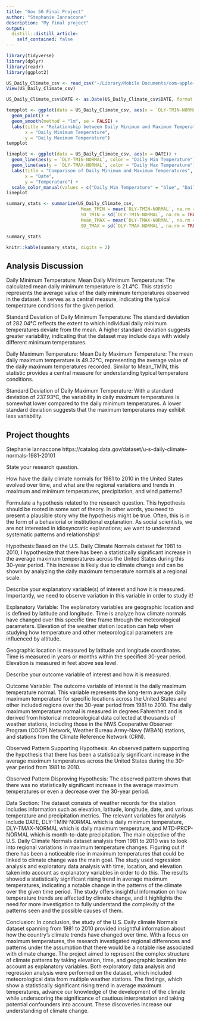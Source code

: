 ```yaml
---
title: "Gov 50 Final Project"
author: "Stephanie Iannaccone"
description: "My final project"
output:
  distill::distill_article:
    self_contained: false
---
```


```r
library(tidyverse)
library(dplyr)
library(readr)
library(ggplot2)
```

```r
US_Daily_Climate_csv <- read_csv("~/Library/Mobile Documents/com~apple~Numbers/Documents/US_Daily_Climate_csv.csv")
View(US_Daily_Climate_csv)

US_Daily_Climate_csv$DATE <- as.Date(US_Daily_Climate_csv$DATE, format = "%Y-%m-%d")
```

```r
tempplot <- ggplot(data = US_Daily_Climate_csv, aes(x = `DLY-TMIN-NORMAL`, y = `DLY-TMAX-NORMAL`)) +
  geom_point() +
  geom_smooth(method = "lm", se = FALSE) +
  labs(title = "Relationship between Daily Minimum and Maximum Temperatures",
       x = "Daily Minimum Temperature",
       y = "Daily Maximum Temperature")
tempplot
```

```r
lineplot <- ggplot(data = US_Daily_Climate_csv, aes(x = DATE)) +
  geom_line(aes(y = `DLY-TMIN-NORMAL`, color = "Daily Min Temperature"), size = 1) +
  geom_line(aes(y = `DLY-TMAX-NORMAL`, color = "Daily Max Temperature"), size = 1) +
  labs(title = "Comparison of Daily Minimum and Maximum Temperatures",
       x = "Date",
       y = "Temperature") +
  scale_color_manual(values = c("Daily Min Temperature" = "blue", "Daily Max Temperature" = "red"))
lineplot
```


```r
summary_stats <- summarize(US_Daily_Climate_csv,
                            Mean_TMIN = mean(`DLY-TMIN-NORMAL`, na.rm = TRUE),
                            SD_TMIN = sd(`DLY-TMIN-NORMAL`, na.rm = TRUE),
                            Mean_TMAX = mean(`DLY-TMAX-NORMAL`, na.rm = TRUE),
                            SD_TMAX = sd(`DLY-TMAX-NORMAL`, na.rm = TRUE))

summary_stats

knitr::kable(summary_stats, digits = 2)

```
## Analysis Discussion

Daily Minimum Temperature:
Mean Daily Minimum Temperature: The calculated mean daily minimum temperature is 21.4°C. This statistic represents the average value of the daily minimum temperatures observed in the dataset. It serves as a central measure, indicating the typical temperature conditions for the given period.

Standard Deviation of Daily Minimum Temperature: The standard deviation of 282.04°C reflects the extent to which individual daily minimum temperatures deviate from the mean. A higher standard deviation suggests greater variability, indicating that the dataset may include days with widely different minimum temperatures.

Daily Maximum Temperature:
Mean Daily Maximum Temperature: The mean daily maximum temperature is 49.32°C, representing the average value of the daily maximum temperatures recorded. Similar to Mean_TMIN, this statistic provides a central measure for understanding typical temperature conditions.

Standard Deviation of Daily Maximum Temperature: With a standard deviation of 237.93°C, the variability in daily maximum temperatures is somewhat lower compared to the daily minimum temperatures. A lower standard deviation suggests that the maximum temperatures may exhibit less variability.

## Project thoughts
Stephanie Iannaccone
https://catalog.data.gov/dataset/u-s-daily-climate-normals-1981-20101

State your research question.

How have the daily climate normals for 1981 to 2010 in the United States evolved over time, and what are the regional variations and trends in maximum and minimum temperatures, precipitation, and wind patterns?

Formulate a hypothesis related to the research question. This hypothesis should be rooted in some sort of theory. In other words, you need to present a plausible story why the hypothesis might be true. Often, this is in the form of a behaviorial or institutional explanation. As social scientists, we are not interested in idiosyncratic explanations; we want to understand systematic patterns and relationships!

Hypothesis:Based on the U.S. Daily Climate Normals dataset for 1981 to 2010, I hypothesize that there has been a statistically significant increase in the average maximum temperatures across the United States during this 30-year period. This increase is likely due to climate change and can be shown by analyzing the daily maximum temperature normals at a regional scale.

Describe your explanatory variable(s) of interest and how it is measured. Importantly, we need to observe variation in this variable in order to study it!

Explanatory Variable: The explanatory variables are geographic location and is defined by latitude and longitude. Time is analyze how climate normals have changed over this specific time frame through the meteorological parameters. Elevation of the weather station location can help when studying how temperature and other meteorological parameters are influenced by altitude. 

Geographic location is measured by latitude and longitude coordinates. Time is measured in years or months within the specified 30-year period. Elevation is measured in feet above sea level. 

Describe your outcome variable of interest and how it is measured.

Outcome Variable: The outcome variable of interest is the daily maximum temperature normal. This variable represents the long-term average daily maximum temperature for specific locations across the United States and other included regions over the 30-year period from 1981 to 2010. The daily maximum temperature normal is measured in degrees Fahrenheit and is derived from historical meteorological data collected at thousands of weather stations, including those in the NWS Cooperative Observer Program (COOP) Network, Weather Bureau Army-Navy (WBAN) stations, and stations from the Climate Reference Network (CRN).

Observed Pattern Supporting Hypothesis: An observed pattern supporting the hypothesis that there has been a statistically significant increase in the average maximum temperatures across the United States during the 30-year period from 1981 to 2010.

Observed Pattern Disproving Hypothesis: The observed pattern shows that there was no statistically significant increase in the average maximum temperatures or even a decrease over the 30-year period.

Data Section: The dataset consists of weather records for the station includes information such as elevation, latitude, longitude, date, and various temperature and precipitation metrics. The relevant variables for analysis include DATE, DLY-TMIN-NORMAL which is daily minimum temperature, DLY-TMAX-NORMAL which is daily maximum temperature, and MTD-PRCP-NORMAL which is month-to-date precipitation. The main objective of the U.S. Daily Climate Normals dataset analysis from 1981 to 2010 was to look into regional variations in maximum temperature changes. Figuring out if there has been a noticeable rise in maximum temperatures that could be linked to climate change was the main goal. The study used regression analysis and exploratory data analysis with time, location, and elevation taken into account as explanatory variables in order to do this. The results showed a statistically significant rising trend in average maximum temperatures, indicating a notable change in the patterns of the climate over the given time period. The study offers insightful information on how temperature trends are affected by climate change, and it highlights the need for more investigation to fully understand the complexity of the patterns seen and the possible causes of them.


Conclusion: In conclusion, the study of the U.S. Daily climate Normals dataset spanning from 1981 to 2010 provided insightful information about how the country's climate trends have changed over time. With a focus on maximum temperatures, the research investigated regional differences and patterns under the assumption that there would be a notable rise associated with climate change. The project aimed to represent the complex structure of climate patterns by taking elevation, time, and geographic location into account as explanatory variables. Both exploratory data analysis and regression analysis were performed on the dataset, which included meteorological data from multiple weather stations. The findings, which show a statistically significant rising trend in average maximum temperatures, advance our knowledge of the development of the climate while underscoring the significance of cautious interpretation and taking potential confounders into account. These discoveries increase our understanding of climate change.